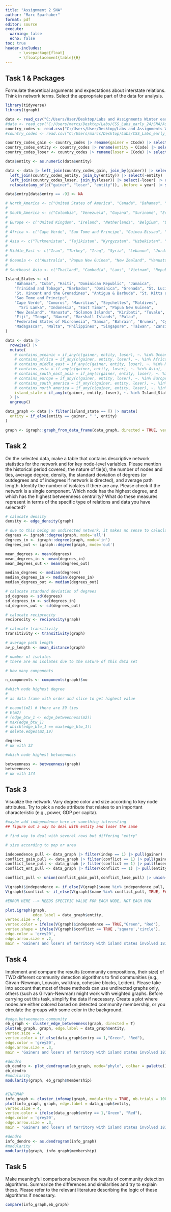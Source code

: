 ```yaml
---
title: "Assignment 2 SNA"
author: "Marc Sparhuber"
format: pdf
editor: source
execute:
  warning: false
  echo: false
toc: true
header-includes:
      - \usepackage{float}
      - \floatplacement{table}{H}
---
```


## Task 1 & Packages

Formulate theoretical arguments and expectations about interstate relations. Think in network terms. Select the appropriate part of the data for analysis.

> 

```r
library(tidyverse)
library(igraph)

data <- read_csv("C:/Users/User/Desktop/Labs and Assignments Winter early 24/CSS_Labs_early_24/SNA/Assignment2SNA/terr-changes-v6/tc2018.csv")
#data <- read_csv("C:/Users/marcs/Desktop/Labs/CSS_Labs_early_24/SNA/Assignment2SNA/terr-changes-v6/tc2018.csv")
country_codes <- read.csv("C:/Users/User/Desktop/Labs and Assignments Winter early 24/CSS_Labs_early_24/SNA/Assignment2SNA/COW-country-codes.csv")
#country_codes <- read.csv("C:/Users/marcs/Desktop/Labs/CSS_Labs_early_24/SNA/Assignment2SNA/COW-country-codes.csv")

country_codes_gain <- country_codes |> rename(gainer = CCode) |> select(-StateAbb) |> distinct()
country_codes_entity <- country_codes |> rename(entity = CCode) |> select(-StateAbb) |> distinct()
country_codes_loser <- country_codes |> rename(loser = CCode) |> select(-StateAbb) |> distinct()

data$entity <- as.numeric(data$entity)

data <- data |> left_join(country_codes_gain, join_by(gainer)) |> select(-gainer) |> rename(gainer = StateNme) |>
  left_join(country_codes_entity, join_by(entity)) |> select(-entity) |> rename(entity = StateNme) |>
  left_join(country_codes_loser, join_by(loser)) |> select(-loser) |> rename(loser = StateNme) |> 
  relocate(any_of(c("gainer", "loser", "entity")), .before = year) |> select(-version) |> drop_na(any_of(c("gainer", "loser")))

data$entry[data$entry == -9] <- NA

# North_America <- c("United States of America", "Canada", "Bahamas", "Cuba", "Haiti", "Dominican Republic", "Jamaica", "Trinidad and Tobago", "Barbados", "Dominica", "Grenada", "St. Lucia", "St. Vincent and the Grenadines", "Antigua & Barbuda", "St. Kitts and Nevis", "Mexico", "Belize", "Guatemala", "Honduras", "El Salvador", "Nicaragua", "Costa Rica", "Panama")
# 
# South_America <- c("Colombia", "Venezuela", "Guyana", "Suriname", "Ecuador", "Peru", "Brazil", "Bolivia", "Paraguay", "Chile", "Argentina", "Uruguay")
# 
# Europe <- c("United Kingdom", "Ireland", "Netherlands", "Belgium", "Luxembourg", "France", "Monaco", "Liechtenstein", "Switzerland", "Spain", "Andorra", "Portugal", "Hanover", "Bavaria", "Germany", "German Federal Republic", "German Democratic Republic", "Baden", "Saxony", "Wuerttemburg", "Hesse Electoral", "Hesse Grand Ducal", "Mecklenburg Schwerin", "Poland", "Austria-Hungary", "Austria", "Hungary", "Czechoslovakia", "Czech Republic", "Slovakia", "Italy", "Papal States", "Two Sicilies", "San Marino", "Modena", "Parma", "Tuscany", "Malta", "Albania", "Montenegro", "Macedonia", "Croatia", "Yugoslavia", "Bosnia and Herzegovina", "Kosovo", "Slovenia", "Greece", "Cyprus", "Bulgaria", "Moldova", "Romania", "Russia", "Estonia", "Latvia", "Lithuania", "Ukraine", "Belarus", "Armenia", "Georgia", "Azerbaijan", "Finland", "Sweden", "Norway", "Denmark", "Iceland")
# 
# Africa <- c("Cape Verde", "Sao Tome and Principe", "Guinea-Bissau", "Equatorial Guinea", "Gambia", "Mali", "Senegal", "Benin", "Mauritania", "Niger", "Ivory Coast", "Guinea", "Burkina Faso", "Liberia", "Sierra Leone", "Ghana", "Togo", "Cameroon", "Nigeria", "Gabon", "Central African Republic", "Chad", "Congo", "Democratic Republic of the Congo", "Uganda", "Kenya", "Tanzania", "Zanzibar", "Burundi", "Rwanda", "Somalia", "Djibouti", "Ethiopia", "Eritrea", "Angola", "Mozambique", "Zambia", "Zimbabwe", "Malawi", "South Africa", "Namibia", "Lesotho", "Botswana", "Swaziland", "Madagascar", "Comoros", "Mauritius", "Seychelles", "Morocco", "Algeria", "Tunisia", "Libya", "Sudan", "South Sudan", "Egypt")
# 
# Asia <- c("Turkmenistan", "Tajikistan", "Kyrgyzstan", "Uzbekistan", "Kazakhstan", "China", "Mongolia", "Taiwan", "Korea", "North Korea", "South Korea", "Japan", "India", "Bhutan", "Pakistan", "Bangladesh", "Myanmar", "Sri Lanka", "Maldives", "Nepal", "Thailand", "Cambodia", "Laos", "Vietnam", "Republic of Vietnam", "Malaysia", "Singapore", "Brunei", "Philippines", "Indonesia", "East Timor")
# 
# Middle_East <- c("Iran", "Turkey", "Iraq", "Syria", "Lebanon", "Jordan", "Israel", "Saudi Arabia", "Yemen Arab Republic", "Yemen", "Yemen People's Republic", "Kuwait", "Bahrain", "Qatar", "United Arab Emirates", "Oman", "Afghanistan")
# 
# Oceania <- c("Australia", "Papua New Guinea", "New Zealand", "Vanuatu", "Solomon Islands", "Kiribati", "Tuvalu", "Fiji", "Tonga", "Nauru", "Marshall Islands", "Palau", "Federated States of Micronesia", "Samoa")
# 
# Southeast_Asia <- c("Thailand", "Cambodia", "Laos", "Vietnam", "Republic of Vietnam", "Malaysia", "Singapore", "Brunei", "Philippines", "Indonesia", "East Timor", "Myanmar")

Island_States <- c(
    "Bahamas", "Cuba", "Haiti", "Dominican Republic", "Jamaica",
    "Trinidad and Tobago", "Barbados", "Dominica", "Grenada", "St. Lucia",
    "St. Vincent and the Grenadines", "Antigua & Barbuda", "St. Kitts and Nevis",
    "Sao Tome and Principe",
    "Cape Verde", "Comoros", "Mauritius", "Seychelles", "Maldives",
      "Sri Lanka", "Indonesia", "East Timor", "Papua New Guinea",
    "New Zealand", "Vanuatu", "Solomon Islands", "Kiribati", "Tuvalu",
    "Fiji", "Tonga", "Nauru", "Marshall Islands", "Palau",
    "Federated States of Micronesia", "Samoa", "Bahrain", "Brunei", "Cyprus", "Iceland", "Ireland", "Japan",
    "Madagascar", "Malta", "Philippines", "Singapore", "Taiwan", "Zanzibar"
)

data <- data |> 
  rowwise() |> 
  mutate(
    # contains_oceanic = if_any(c(gainer, entity, loser), ~. %in% Oceania),
    # contains_africa = if_any(c(gainer, entity, loser), ~. %in% Africa),
    # contains_middle_east = if_any(c(gainer, entity, loser), ~. %in% Middle_East),
    # contains_asia = if_any(c(gainer, entity, loser), ~. %in% Asia),
    # contains_south_east_asia = if_any(c(gainer, entity, loser), ~. %in% Southeast_Asia),
    # contains_europe = if_any(c(gainer, entity, loser), ~. %in% Europe),
    # contains_south_america = if_any(c(gainer, entity, loser), ~. %in% South_America),
    # contains_north_america = if_any(c(gainer, entity, loser), ~. %in% North_America),
    island_state = if_any(c(gainer, entity, loser), ~. %in% Island_States)
  ) |> 
  ungroup()
```

```r
data_graph <- data |> filter(island_state == T) |> mutate(
  entity = if_else(entity == gainer, " ", entity)
)

graph <- igraph::graph_from_data_frame(data_graph, directed = TRUE, vertices = NULL)
```


## Task 2

On the selected data, make a table that contains descriptive network statistics for the network and for key node-level variables. Please mention the historical period covered, the nature of tie(s), the number of nodes and ties, average degree, density, the standard deviation of degrees (or outdegrees and of indegrees if network is directed), and average path length. Identify the number of isolates if there are any. Please check if the network is a single component. Which node has the highest degree, and which has the highest betweenness centrality? What do these measures represent in terms of the specific type of relations and data you have selected?

```r

# calucate density
density <- edge_density(graph)

# due to this being an undirected network, it makes no sense to caluclate in/outdegree. Instead, only the degrees are caluclated.
degrees <- igraph::degree(graph, mode='all')
degrees_in <- igraph::degree(graph, mode='in')
degrees_out <- igraph::degree(graph, mode='out')

mean_degrees <- mean(degrees)
mean_degrees_in <- mean(degrees_in)
mean_degrees_out <- mean(degrees_out)

median_degrees <- median(degrees)
median_degrees_in <- median(degrees_in)
median_degrees_out <- median(degrees_out)

# calucate standard deviation of degrees
sd_degrees <- sd(degrees)
sd_degrees_in <- sd(degrees_in)
sd_degrees_out <- sd(degrees_out)

# calucate reciprocity
reciprocity <- reciprocity(graph)

# calucate transitivity
transitivity <- transitivity(graph)

# average path length
av_p_length <- mean_distance(graph)

# number of isolates
# there are no isolates due to the nature of this data set

# how many components

n_components <- components(graph)$no

#which node highest degree
#
# as data frame with order and slice to get highest value

# ecount(m2) # there are 39 ties
# E(m2)
# (edge_btw_1 <- edge_betweenness(m2))
# max(edge_btw_1)
# which(edge_btw_1 == max(edge_btw_1))
# delete.edges(m2,19)

degrees
# uk with 32

#which node highest betweenness

betweenness <- betweenness(graph)
betweenness
# uk with 174

```


## Task 3 

Visualize the network. Vary degree color and size according to key node attributes. Try to pick a node attribute that relates to an important characteristic (e.g., power, GDP per capita).

```r
#maybe add independence here or something interesting
## figure out a way to deal with entity and loser the same

# find way to deal with several rows but differing "entry"

# size according to pop or area

independence_pull <- data_graph |> filter(indep == 1) |> pull(gainer)
conflict_gain_pull <- data_graph |> filter(conflict == 1) |> pull(gainer)
conflict_lose_pull <- data_graph |> filter(conflict == 1) |> pull(loser)
conflict_ent_pull <- data_graph |> filter(conflict == 1) |> pull(entity)

conflict_pull <- union(conflict_gain_pull,conflict_lose_pull) |> union(conflict_ent_pull) |> head(-2)

V(graph)$independence <- if_else(V(graph)$name %in% independence_pull, TRUE, FALSE)
V(graph)$conflict <- if_else(V(graph)$name %in% conflict_pull, TRUE, FALSE)

#ERROR HERE --> NEEDS SPECIFIC VALUE FOR EACH NODE, NOT EACH ROW

plot.igraph(graph,
            edge.label = data_graph$entity,
vertex.size = 4,
vertex.color = ifelse(V(graph)$independence == TRUE,"Green", "Red"),
vertex.shape = ifelse(V(graph)$conflict == TRUE ,'square','circle'),
edge.color = 'grey20',
edge.arrow.size = .2, 
main = 'Gainers and losers of territory with island states involved 1816 - 2015')
```

## Task 4

Implement and compare the results (community compositions, their size) of TWO different community detection algorithms to find communities (e.g., Girvan-Newman, Louvain, walktrap, cohesive blocks, Leiden). Please take into account that most of these methods can use undirected graphs only, others (such as Girvan-Newman) might work with weighted graphs. Before carrying out this task, simplify the data if necessary. Create a plot where nodes are either colored based on detected community membership, or you circulate the groups with some color in the background.

```r
#edge.betweenness.community
eb_graph <- cluster_edge_betweenness(graph, directed = T)
plot(eb_graph, graph, edge.label = data_graph$entity,
vertex.size = 4,
vertex.color = if_else(data_graph$entry == 1,"Green", "Red"),
edge.color = 'grey20',
edge.arrow.size = .3, 
main = 'Gainers and losers of territory with island states involved 1816 - 2015')

#dendro
eb_dendro <- plot_dendrogram(eb_graph, mode="phylo", colbar = palette(), use.edge.length = TRUE)
eb_dendro
#modularity
modularity(graph, eb_graph$membership)


#INFOMAP
info_graph <- cluster_infomap(graph, modularity = TRUE, nb.trials = 100)
plot(info_graph, graph, edge.label = data_graph$entity,
vertex.size = 4,
vertex.color = ifelse(data_graph$entry == 1,"Green", "Red"),
edge.color = 'grey20',
edge.arrow.size = .3, 
main = 'Gainers and losers of territory with island states involved 1816 - 2015')

#dendro
info_dendro <- as.dendrogram(info_graph)
#modularity
modularity(graph, info_graph$membership)

```

## Task 5

Make meaningful comparisons between the results of community detection algorithms. Summarize the differences and similarities and try to explain these. Please refer to the relevant literature describing the logic of these algorithms if necessary. 

```r
compare(info_graph,eb_graph)
```


